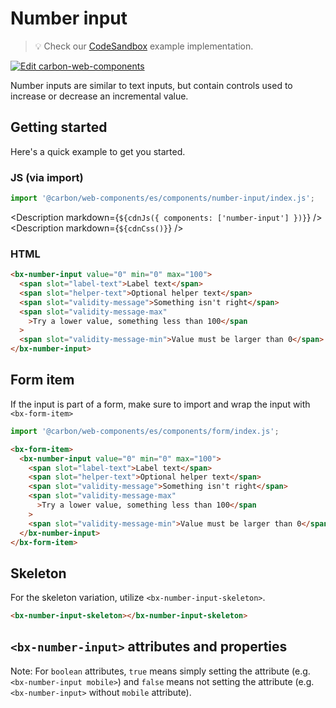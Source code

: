 
# Number input

> 💡 Check our
> [CodeSandbox](https://codesandbox.io/s/github/carbon-design-system/carbon-for-ibm-dotcom/tree/v1/packages/carbon-web-components/examples/codesandbox/basic/components/number-input)
> example implementation.

[![Edit carbon-web-components](https://codesandbox.io/static/img/play-codesandbox.svg)](https://codesandbox.io/s/github/carbon-design-system/carbon-for-ibm-dotcom/tree/v1/packages/carbon-web-components/examples/codesandbox/basic/components/number-input)

Number inputs are similar to text inputs, but contain controls used to increase
or decrease an incremental value.

## Getting started

Here's a quick example to get you started.

### JS (via import)

```javascript
import '@carbon/web-components/es/components/number-input/index.js';
```

<Description markdown={`${cdnJs({ components: ['number-input'] })}`} />
<Description markdown={`${cdnCss()}`} />

### HTML

```html
<bx-number-input value="0" min="0" max="100">
  <span slot="label-text">Label text</span>
  <span slot="helper-text">Optional helper text</span>
  <span slot="validity-message">Something isn't right</span>
  <span slot="validity-message-max"
    >Try a lower value, something less than 100</span
  >
  <span slot="validity-message-min">Value must be larger than 0</span>
</bx-number-input>
```

## Form item

If the input is part of a form, make sure to import and wrap the input with
`<bx-form-item>`

```javascript
import '@carbon/web-components/es/components/form/index.js';
```

```html
<bx-form-item>
  <bx-number-input value="0" min="0" max="100">
    <span slot="label-text">Label text</span>
    <span slot="helper-text">Optional helper text</span>
    <span slot="validity-message">Something isn't right</span>
    <span slot="validity-message-max"
      >Try a lower value, something less than 100</span
    >
    <span slot="validity-message-min">Value must be larger than 0</span>
  </bx-number-input>
</bx-form-item>
```

## Skeleton

For the skeleton variation, utilize `<bx-number-input-skeleton>`.

```html
<bx-number-input-skeleton></bx-number-input-skeleton>
```

## `<bx-number-input>` attributes and properties

Note: For `boolean` attributes, `true` means simply setting the attribute (e.g.
`<bx-number-input mobile>`) and `false` means not setting the attribute (e.g.
`<bx-number-input>` without `mobile` attribute).

<Props of="bx-number-input" />
